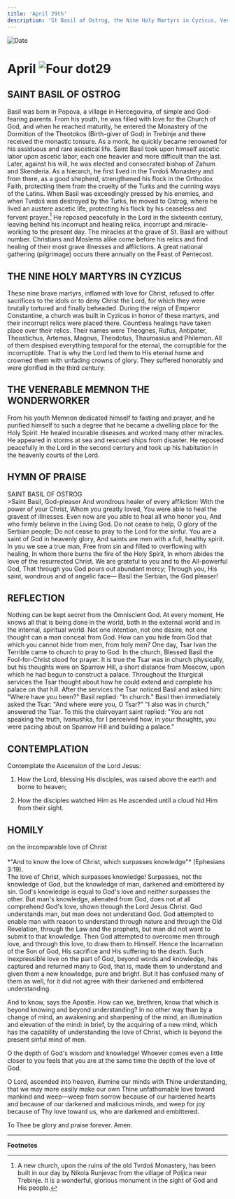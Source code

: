 ```yaml
---
title: 'April 29th'
description: 'St Basil of Ostrog, the Nine Holy Martyrs in Cyzicus, Venerable Memnon the Wonderworker'
---
```


<RunningHead />
<Image src="/title-imprint.png" height={68} width={50} alt="Date" className="title-imprint"/>

# <div id="date">April <Image className="four-dot" src="/four-dot.png" height={15} width={15} alt="Four dot" />29</div>

## SAINT BASIL OF OSTROG

Basil was born in Popova, a village in Hercegovina, of simple and God-fearing parents. From his youth, he was filled with love for the Church of God, and when he reached maturity, he entered the Monastery of the Dormition of the Theotokos (Birth-giver of God) in Trebinje and there received the monastic tonsure. As a monk, he quickly became renowned for his assiduous and rare ascetical life. Saint Basil took upon himself ascetic labor upon ascetic labor, each one heavier and more difficult than the last. Later, against his will, he was elected and consecrated bishop of Zahum and Skenderia. As a hierarch, he first lived in the Tvrdoš Monastery and from there, as a good shepherd, strengthened his flock in the Orthodox Faith, protecting them from the cruelty of the Turks and the cunning ways of the Latins. When Basil was exceedingly pressed by his enemies, and when Tvrdoš was destroyed by the Turks, he moved to Ostrog, where he lived an austere ascetic life, protecting his flock by his ceaseless and fervent prayer.[^1] He reposed peacefully in the Lord in the sixteenth century, leaving behind his incorrupt and healing relics, incorrupt and miracle-working to the present day. The miracles at the grave of St. Basil are without number. Christians and Moslems alike come before his relics and find healing of their most grave illnesses and afflictions. A great national gathering (pilgrimage) occurs there annually on the Feast of Pentecost.

## THE NINE HOLY MARTYRS IN CYZICUS

These nine brave martyrs, inflamed with love for Christ, refused to offer sacrifices to the idols or to deny Christ the Lord, for which they were brutally tortured and finally beheaded. During the reign of Emperor Constantine, a church was built in Cyzicus in honor of these martyrs, and their incorrupt relics were placed there. Countless healings have taken place over their relics. Their names were Theognes, Rufus, Antipater, Theostichus, Artemas, Magnus, Theodotus, Thaumasius and Philemon. All of them despised everything temporal for the eternal, the corruptible for the incorruptible. That is why the Lord led them to His eternal home and crowned them with unfading crowns of glory. They suffered honorably and were glorified in the third century.

## THE VENERABLE MEMNON THE WONDERWORKER

From his youth Memnon dedicated himself to fasting and prayer, and he purified himself to such a degree that he became a dwelling place for the Holy Spirit. He healed incurable diseases and worked many other miracles. He appeared in storms at sea and rescued ships from disaster. He reposed peacefully in the Lord in the second century and took up his habitation in the heavenly courts of the Lord.


## HYMN OF PRAISE
<div style={{textAlign:'center', color:'crimson', fontWeight:'bold'}}>
SAINT BASIL OF OSTROG
</div>
>Saint Basil, God-pleaser  
And wondrous healer of every affliction:  
With the power of your Christ,  
Whom you greatly loved,  
You were able to heal the gravest of illnesses.  
Even now are you able to heal all who honor you,  
And who firmly believe in the Living God.  
Do not cease to help, O glory of the Serbian people;  
Do not cease to pray to the Lord for the sinful.  
You are a saint of God in heavenly glory,  
And saints are men with a full, healthy spirit.  
In you we see a true man,  
Free from sin and filled to overflowing with healing,  
In whom there burns the fire of the Holy Spirit,  
In whom abides the love of the resurrected Christ.  
We are grateful to you and to the All-powerful God,  
That through you God pours out abundant mercy;  
Through you, His saint, wondrous and of angelic face—  
Basil the Serbian, the God pleaser!  


## REFLECTION

Nothing can be kept secret from the Omniscient God. At every moment, He knows all that is being done in the world, both in the external world and in the internal, spiritual world. Not one intention, not one desire, not one thought can a man conceal from God. How can you hide from God that which you cannot hide from men, from holy men? One day, Tsar Ivan the Terrible came to church to pray to God. In the church, Blessed Basil the Fool-for-Christ stood for prayer. It is true the Tsar was in church physically, but his thoughts were on Sparrow Hill, a short distance from Moscow, upon which he had begun to construct a palace. Throughout the liturgical services the Tsar thought about how he could extend and complete his palace on that hill. After the services the Tsar noticed Basil and asked him: "Where have you been?" Basil replied: "In church." Basil then immediately asked the Tsar: "And where were you, O Tsar?" "I also was in church," answered the Tsar. To this the clairvoyant saint replied: "You are not speaking the truth, Ivanushka, for I perceived how, in your thoughts, you were pacing about on Sparrow Hill and building a palace."


## CONTEMPLATION

Contemplate the Ascension of the Lord Jesus:

1. How the Lord, blessing His disciples, was raised above the earth and borne to heaven;

2. How the disciples watched Him as He ascended until a cloud hid Him from their sight.


## HOMILY
<div style={{textAlign:'center', color:'crimson', fontWeight:'bold'}}>
on the incomparable love of Christ
</div><br />
<div style={{textAlign:'right'}}>
*"And to know the love of Christ, which surpasses knowledge"* (Ephesians 3:19).
</div>
The love of Christ, which surpasses knowledge! Surpasses, not the knowledge of God, but the knowledge of man, darkened and embittered by sin. God's knowledge is equal to God's love and neither surpasses the other. But man's knowledge, alienated from God, does not at all comprehend God's love, shown through the Lord Jesus Christ. God understands man, but man does not understand God. God attempted to enable man with reason to understand through nature and through the Old Revelation, through the Law and the prophets, but man did not want to submit to that knowledge. Then God attempted to overcome men through love, and through this love, to draw them to Himself. Hence the Incarnation of the Son of God, His sacrifice and His suffering to the death. Such inexpressible love on the part of God, beyond words and knowledge, has captured and returned many to God, that is, made them to understand and given them a new knowledge, pure and bright. But it has confused many of them as well, for it did not agree with their darkened and embittered understanding.

And to know, says the Apostle. How can we, brethren, know that which is beyond knowing and beyond understanding? In no other way than by a change of mind, an awakening and sharpening of the mind, an illumination and elevation of the mind: in brief, by the acquiring of a new mind, which has the capability of understanding the love of Christ, which is beyond the present sinful mind of men.

O the depth of God's wisdom and knowledge! Whoever comes even a little closer to you feels that you are at the same time the depth of the love of God.

O Lord, ascended into heaven, illumine our minds with Thine understanding, that we may more easily make our own Thine unfathomable love toward mankind and weep—weep from sorrow because of our hardened hearts and because of our darkened and malicious minds, and weep for joy because of Thy love toward us, who are darkened and embittered.

To Thee be glory and praise forever. Amen.

---
**Footnotes**

[^1]: A new church, upon the ruins of the old Tvrdoš Monastery, has been built in our day by Nikola Runjevac from the village of Poljica near Trebinje. It is a wonderful, glorious monument in the sight of God and His people.